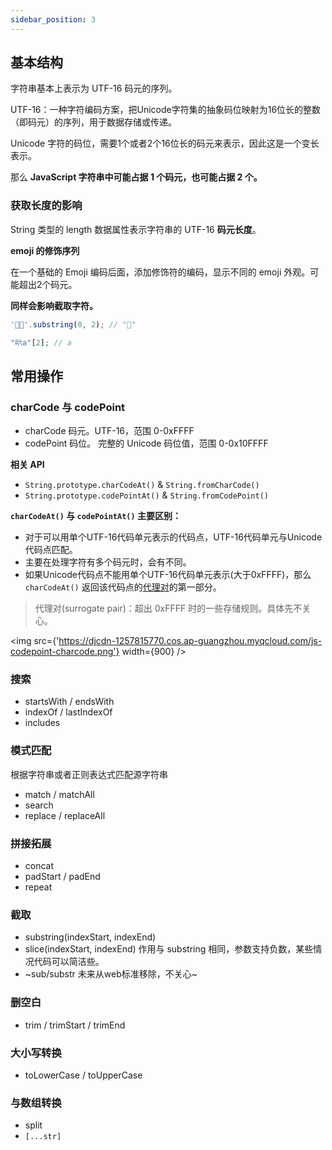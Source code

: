 ```yaml
---
sidebar_position: 3
---
```


## 基本结构

字符串基本上表示为 UTF-16 码元的序列。

UTF-16：一种字符编码方案，把Unicode字符集的抽象码位映射为16位长的整数（即码元）的序列，用于数据存储或传递。

Unicode 字符的码位，需要1个或者2个16位长的码元来表示，因此这是一个变长表示。

那么 **JavaScript 字符串中可能占据 1 个码元，也可能占据 2 个。**

### 获取长度的影响

String 类型的 length 数据属性表示字符串的 UTF-16 **码元长度**。

**emoji 的修饰序列**

在一个基础的 Emoji 编码后面，添加修饰符的编码，显示不同的 emoji 外观。可能超出2个码元。

**同样会影响截取字符。**

```javascript
'🧑🏾'.substring(0, 2); // "🧑"

"𠯿a"[2]; // a
```

## 常用操作

### charCode 与 codePoint

- charCode 码元。UTF-16，范围 0-0xFFFF
- codePoint 码位。 完整的 Unicode 码位值，范围 0-0x10FFFF

**相关 API**

- `String.prototype.charCodeAt()` & `String.fromCharCode()`
- `String.prototype.codePointAt()` & `String.fromCodePoint()`

**`charCodeAt()` 与 `codePointAt()` 主要区别：**

- 对于可以用单个UTF-16代码单元表示的代码点，UTF-16代码单元与Unicode代码点匹配。
- 主要在处理字符有多个码元时，会有不同。
- 如果Unicode代码点不能用单个UTF-16代码单元表示(大于0xFFFF)，那么 `charCodeAt()` 返回该代码点的<u>代理对</u>的第一部分。

> 代理对(surrogate pair)：超出 0xFFFF 时的一些存储规则。具体先不关心。

<img src={'https://djcdn-1257815770.cos.ap-guangzhou.myqcloud.com/js-codepoint-charcode.png'} width={900} />

### 搜索

- startsWith / endsWith
- indexOf / lastIndexOf
- includes

### 模式匹配

根据字符串或者正则表达式匹配源字符串

- match / matchAll
- search
- replace / replaceAll

### 拼接拓展

- concat
- padStart / padEnd
- repeat

### 截取

- substring(indexStart, indexEnd)
- slice(indexStart, indexEnd) 作用与 substring 相同，参数支持负数，某些情况代码可以简洁些。
- ~sub/substr 未来从web标准移除，不关心~

### 删空白

- trim / trimStart / trimEnd

### 大小写转换

- toLowerCase / toUpperCase

### 与数组转换

- split
- `[...str]`





